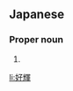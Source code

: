 ==Japanese==
{{ja-kanjitab|よし|てる}}

===Proper noun===
{{ja-pos|proper|よしてる}}

# {{given name|male|lang=ja|sort=よしてる}}

[[li:好輝]]